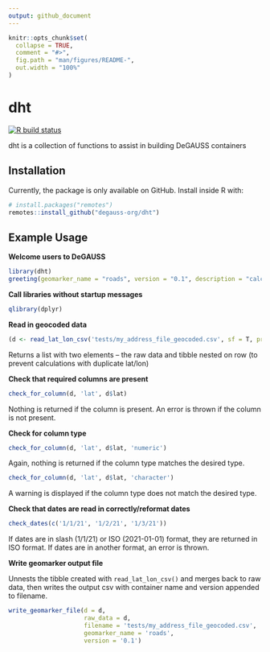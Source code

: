 ```yaml
---
output: github_document
---
```


<!-- README.md is generated from README.Rmd. Please edit that file -->

```r
knitr::opts_chunk$set(
  collapse = TRUE,
  comment = "#>",
  fig.path = "man/figures/README-",
  out.width = "100%"
)
```

# dht

<!-- badges: start -->
[![R build status](https://github.com/degauss-org/dht/workflows/R-CMD-check/badge.svg)](https://github.com/degauss-org/dht/actions)
<!-- badges: end -->

dht is a collection of functions to assist in building DeGAUSS containers

## Installation

Currently, the package is only available on GitHub. Install inside R with:

``` r
# install.packages("remotes")
remotes::install_github("degauss-org/dht")
```

## Example Usage

**Welcome users to DeGAUSS**

```r
library(dht)
greeting(geomarker_name = "roads", version = "0.1", description = "calculates proximity and length of nearby major roadways")
```

**Call libraries without startup messages**

```r
qlibrary(dplyr)
```


**Read in geocoded data**

```r
(d <- read_lat_lon_csv('tests/my_address_file_geocoded.csv', sf = T, project_to_crs = 5072))
```

Returns a list with two elements -- the raw data and tibble nested on row (to prevent calculations with duplicate lat/lon)

**Check that required columns are present**

```r
check_for_column(d, 'lat', d$lat)
```

Nothing is returned if the column is present.
An error is thrown if the column is not present.

**Check for column type**

```r
check_for_column(d, 'lat', d$lat, 'numeric')
```

Again, nothing is returned if the column type matches the desired type.

```r
check_for_column(d, 'lat', d$lat, 'character')
```

A warning is displayed if the column type does not match the desired type.

**Check that dates are read in correctly/reformat dates**

```r
check_dates(c('1/1/21', '1/2/21', '1/3/21'))
```

If dates are in slash (1/1/21) or ISO (2021-01-01) format, they are returned in ISO format. 
If dates are in another format, an error is thrown.

**Write geomarker output file**

Unnests the tibble created with `read_lat_lon_csv()` and merges back to raw data, then writes the output csv with container name and version appended to filename.

```r
write_geomarker_file(d = d, 
                     raw_data = d, 
                     filename = 'tests/my_address_file_geocoded.csv', 
                     geomarker_name = 'roads', 
                     version = '0.1')
```

